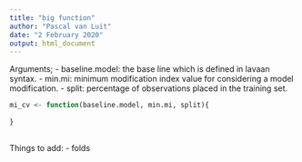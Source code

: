 ```yaml
---
title: "big function"
author: "Pascal van Luit"
date: "2 February 2020"
output: html_document
---
```


Arguments;
- baseline.model: the base line which is defined in lavaan syntax.
- min.mi: minimum modification index value for considering a model modification.
- split: percentage of observations placed in the training set.

```r
mi_cv <- function(baseline.model, min.mi, split){
  
}
  
```

Things to add:
  - folds
